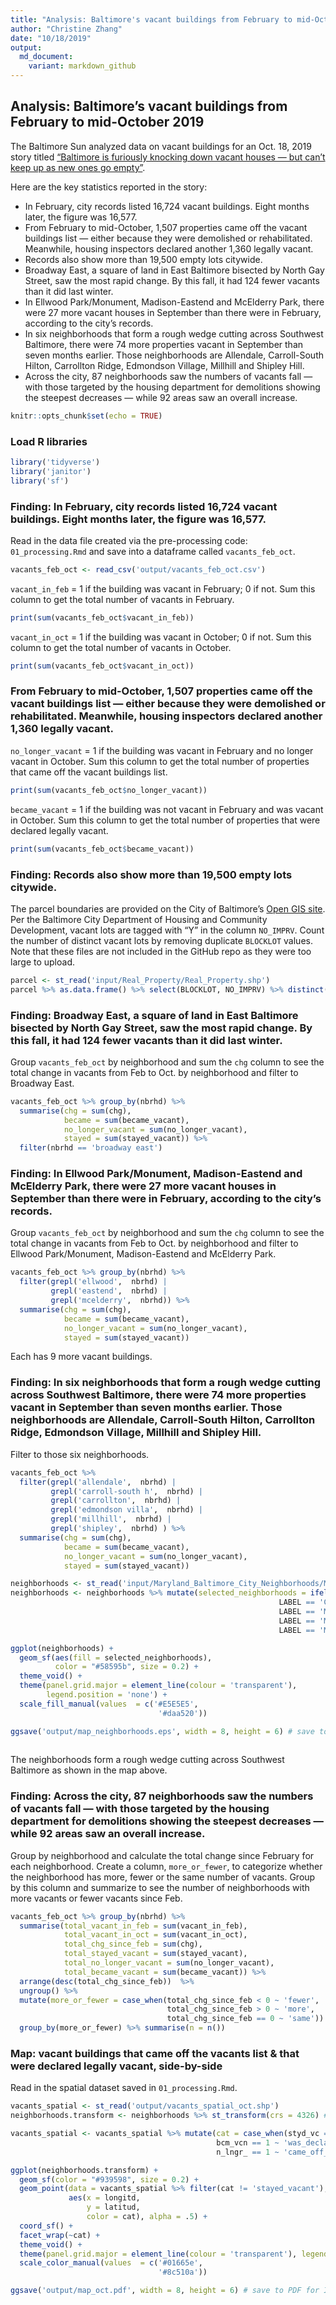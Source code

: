 ```yaml
---
title: "Analysis: Baltimore's vacant buildings from February to mid-October 2019"
author: "Christine Zhang"
date: "10/18/2019"
output:   
  md_document:
    variant: markdown_github
---
```


## Analysis: Baltimore's vacant buildings from February to mid-October 2019

The Baltimore Sun analyzed data on vacant buildings for an Oct. 18, 2019 story titled ["Baltimore is furiously knocking down vacant houses —  but can’t keep up as new ones go empty"](https://www.baltimoresun.com/politics/bs-md-ci-vacants-demolition-progress-20191018-mw3cb5vlbjb4dmnxlbjvjg7tdy-story.html).

Here are the key statistics reported in the story:

- In February, city records listed 16,724 vacant buildings. Eight months later, the figure was 16,577.
- From February to mid-October, 1,507 properties came off the vacant buildings list — either because they were demolished or rehabilitated. Meanwhile, housing inspectors declared another 1,360 legally vacant.
- Records also show more than 19,500 empty lots citywide.
- Broadway East, a square of land in East Baltimore bisected by North Gay Street, saw the most rapid change. By this fall, it had 124 fewer vacants than it did last winter.
- In Ellwood Park/Monument, Madison-Eastend and McElderry Park, there were 27 more vacant houses in September than there were in February, according to the city’s records.
- In six neighborhoods that form a rough wedge cutting across Southwest Baltimore, there were 74 more properties vacant in September than seven months earlier. Those neighborhoods are Allendale, Carroll-South Hilton, Carrollton Ridge, Edmondson Village, Millhill and Shipley Hill.
- Across the city, 87 neighborhoods saw the numbers of vacants fall — with those targeted by the housing department for demolitions showing the steepest decreases — while 92 areas saw an overall increase.

```r
knitr::opts_chunk$set(echo = TRUE)
```

### Load R libraries

```r
library('tidyverse')
library('janitor')
library('sf')
```

### Finding: In February, city records listed 16,724 vacant buildings. Eight months later, the figure was 16,577.

Read in the data file created via the pre-processing code: `01_processing.Rmd` and save into a dataframe called `vacants_feb_oct`.

```r
vacants_feb_oct <- read_csv('output/vacants_feb_oct.csv')
```

`vacant_in_feb` = 1 if the building was vacant in February; 0 if not. Sum this column to get the total number of vacants in February.

```r
print(sum(vacants_feb_oct$vacant_in_feb))
```

`vacant_in_oct` = 1 if the building was vacant in October; 0 if not. Sum this column to get the total number of vacants in October.

```r
print(sum(vacants_feb_oct$vacant_in_oct))
```

### From February to mid-October, 1,507 properties came off the vacant buildings list — either because they were demolished or rehabilitated. Meanwhile, housing inspectors declared another 1,360 legally vacant.

`no_longer_vacant` = 1 if the building was vacant in February and no longer vacant in October. Sum this column to get the total number of properties that came off the vacant buildings list.


```r
print(sum(vacants_feb_oct$no_longer_vacant))
```

`became_vacant` = 1 if the building was not vacant in February and was vacant in October. Sum this column to get the total number of properties that were declared legally vacant. 

```r
print(sum(vacants_feb_oct$became_vacant))
```

### Finding: Records also show more than 19,500 empty lots citywide.

The parcel boundaries are provided on the City of Baltimore's [Open GIS site](http://gis-baltimore.opendata.arcgis.com/datasets/b41551f53345445fa05b554cd77b3732_0). Per the Baltimore City Department of Housing and Community Development, vacant lots are tagged with "Y" in the column `NO_IMPRV`. Count the number of distinct vacant lots by removing duplicate `BLOCKLOT` values. Note that these files are not included in the GitHub repo as they were too large to upload.

```r
parcel <- st_read('input/Real_Property/Real_Property.shp')
parcel %>% as.data.frame() %>% select(BLOCKLOT, NO_IMPRV) %>% distinct() %>% filter(NO_IMPRV == 'Y') %>% nrow()
```

### Finding: Broadway East, a square of land in East Baltimore bisected by North Gay Street, saw the most rapid change. By this fall, it had 124 fewer vacants than it did last winter.

Group `vacants_feb_oct` by neighborhood and sum the `chg` column to see the total change in vacants from Feb to Oct. by neighborhood and filter to Broadway East.

```r
vacants_feb_oct %>% group_by(nbrhd) %>% 
  summarise(chg = sum(chg),
            became = sum(became_vacant),
            no_longer_vacant = sum(no_longer_vacant),
            stayed = sum(stayed_vacant)) %>% 
  filter(nbrhd == 'broadway east')
```

### Finding: In Ellwood Park/Monument, Madison-Eastend and McElderry Park, there were 27 more vacant houses in September than there were in February, according to the city’s records.

Group `vacants_feb_oct` by neighborhood and sum the `chg` column to see the total change in vacants from Feb to Oct. by neighborhood and filter to Ellwood Park/Monument, Madison-Eastend and McElderry Park. 

```r
vacants_feb_oct %>% group_by(nbrhd) %>% 
  filter(grepl('ellwood',  nbrhd) |
         grepl('eastend',  nbrhd) |
         grepl('mcelderry',  nbrhd)) %>%
  summarise(chg = sum(chg),
            became = sum(became_vacant),
            no_longer_vacant = sum(no_longer_vacant),
            stayed = sum(stayed_vacant)) 
```
Each has 9 more vacant buildings.

### Finding: In six neighborhoods that form a rough wedge cutting across Southwest Baltimore, there were 74 more properties vacant in September than seven months earlier. Those neighborhoods are Allendale, Carroll-South Hilton, Carrollton Ridge, Edmondson Village, Millhill and Shipley Hill.

Filter to those six neighborhoods.

```r
vacants_feb_oct %>% 
  filter(grepl('allendale',  nbrhd) |
         grepl('carroll-south h',  nbrhd) |
         grepl('carrollton',  nbrhd) | 
         grepl('edmondson villa',  nbrhd) | 
         grepl('millhill',  nbrhd) | 
         grepl('shipley',  nbrhd) ) %>%
  summarise(chg = sum(chg),
            became = sum(became_vacant),
            no_longer_vacant = sum(no_longer_vacant),
            stayed = sum(stayed_vacant))
```
```r
neighborhoods <- st_read('input/Maryland_Baltimore_City_Neighborhoods/Maryland_Baltimore_City_Neighborhoods.shp')
neighborhoods <- neighborhoods %>% mutate(selected_neighborhoods = ifelse(LABEL == 'Allendale' | LABEL == 'Carroll-South Hilton' | 
                                                            LABEL == 'Carrollton Ridge' | LABEL == 'Edmondson Village' | 
                                                            LABEL == 'Millhill' | LABEL == 'Shipley Hill'|
                                                            LABEL == 'McElderry Park' | LABEL == 'Ellwood Park/Monument' |
                                                            LABEL == 'Madison-Eastend', 'yes', 'no'))

ggplot(neighborhoods) + 
  geom_sf(aes(fill = selected_neighborhoods),
          color = "#58595b", size = 0.2) +
  theme_void() +
  theme(panel.grid.major = element_line(colour = 'transparent'), 
        legend.position = 'none') +
  scale_fill_manual(values  = c('#E5E5E5', 
                                 '#daa520')) 

ggsave('output/map_neighborhoods.eps', width = 8, height = 6) # save to eps for Illustrator
  
```
The neighborhoods form a rough wedge cutting across Southwest Baltimore as shown in the map above.

### Finding: Across the city, 87 neighborhoods saw the numbers of vacants fall — with those targeted by the housing department for demolitions showing the steepest decreases — while 92 areas saw an overall increase.

Group by neighborhood and calculate the total change since February for each neighborhood. Create a column, `more_or_fewer`, to categorize whether the neighborhood has more, fewer or the same number of vacants. Group by this column and summarize to see the number of neighborhoods with more vacants or fewer vacants since Feb.

```r
vacants_feb_oct %>% group_by(nbrhd) %>% 
  summarise(total_vacant_in_feb = sum(vacant_in_feb),
            total_vacant_in_oct = sum(vacant_in_oct),
            total_chg_since_feb = sum(chg),
            total_stayed_vacant = sum(stayed_vacant),
            total_no_longer_vacant = sum(no_longer_vacant),
            total_became_vacant = sum(became_vacant)) %>% 
  arrange(desc(total_chg_since_feb))  %>% 
  ungroup() %>%
  mutate(more_or_fewer = case_when(total_chg_since_feb < 0 ~ 'fewer', 
                                   total_chg_since_feb > 0 ~ 'more',
                                   total_chg_since_feb == 0 ~ 'same')) %>% 
  group_by(more_or_fewer) %>% summarise(n = n()) 
```

### Map: vacant buildings that came off the vacants list & that were declared legally vacant, side-by-side

Read in the spatial dataset saved in `01_processing.Rmd`.

```r
vacants_spatial <- st_read('output/vacants_spatial_oct.shp')
neighborhoods.transform <- neighborhoods %>% st_transform(crs = 4326) # transform to same coordinates system

vacants_spatial <- vacants_spatial %>% mutate(cat = case_when(styd_vc == 1 ~ 'stayed_vacant',
                                              bcm_vcn == 1 ~ 'was_declared_vacant',
                                              n_lngr_ == 1 ~ 'came_off_vacants_list'))

ggplot(neighborhoods.transform) +
  geom_sf(color = "#939598", size = 0.2) +
  geom_point(data = vacants_spatial %>% filter(cat != 'stayed_vacant'), 
             aes(x = longitd, 
                 y = latitud,
                 color = cat), alpha = .5) +
  coord_sf() +
  facet_wrap(~cat) +
  theme_void() +
  theme(panel.grid.major = element_line(colour = 'transparent'), legend.position = 'none') +
  scale_color_manual(values  = c('#01665e', 
                                 '#8c510a'))

ggsave('output/map_oct.pdf', width = 8, height = 6) # save to PDF for Illustrator
```



